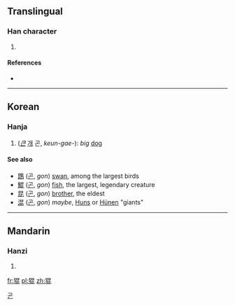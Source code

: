 ==Translingual==

===Han character===
{{Han char|rn=94|rad=犬|as=08|sn=11|four=4621<sub>1</sub>|canj=大竹日心心 (KHAPP)}}

# {{defn|Han|sort=犬08}}

====References====
* {{Han ref|kx=0713.070|dkj=20479|dj=1125.040|hdz=21353.030|uh=7311|ud=29457|bh=D663|bd=54883}}

----

==Korean==

===Hanja===
{{ko-hanja|hangeul=곤|eumhun=|rv=gon|mr=|y=}}

# (''[[크다|큰]]'' [[개]] 곤, ''keun-gae-''): ''big'' [[dog]]

====See also====
* [[鵾]] ([[곤]], ''gon'') [[swan]], among the largest birds   
* [[鯤]] ([[곤]], ''gon'') [[fish]], the largest, legendary creature  
* [[昆]] ([[곤]], ''gon'') [[brother]], the eldest
* [[混]] ([[곤]], ''gon'') ''maybe'', [[Hun]]s or [[Hünen]] "giants" 

[[Category:Hanja readings|곤]]

----

==Mandarin==

===Hanzi===
{{cmn-hanzi|pin=[[kūn]] ([[kun1]])|wg=k'un<sup>1</sup>}}

# {{defn|lang=cmn|sort=犬08}}

[[fr:猑]]
[[pl:猑]]
[[zh:猑]]